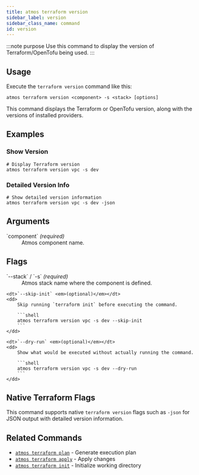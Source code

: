 ```yaml
---
title: atmos terraform version
sidebar_label: version
sidebar_class_name: command
id: version
---
```


:::note purpose
Use this command to display the version of Terraform/OpenTofu being used.
:::

<Screengrab title="atmos terraform version --help" slug="atmos-terraform-version--help" />

## Usage

Execute the `terraform version` command like this:

```shell
atmos terraform version <component> -s <stack> [options]
```

This command displays the Terraform or OpenTofu version, along with the versions of installed providers.

## Examples

### Show Version

```shell
# Display Terraform version
atmos terraform version vpc -s dev
```

### Detailed Version Info

```shell
# Show detailed version information
atmos terraform version vpc -s dev -json
```

## Arguments

<dl>
    <dt>`component` <em>(required)</em></dt>
    <dd>
        Atmos component name.
    </dd>
</dl>

## Flags

<dl>
    <dt>`--stack` / `-s` <em>(required)</em></dt>
    <dd>
        Atmos stack name where the component is defined.
    </dd>

    <dt>`--skip-init` <em>(optional)</em></dt>
    <dd>
        Skip running `terraform init` before executing the command.

        ```shell
        atmos terraform version vpc -s dev --skip-init
        ```
    </dd>

    <dt>`--dry-run` <em>(optional)</em></dt>
    <dd>
        Show what would be executed without actually running the command.

        ```shell
        atmos terraform version vpc -s dev --dry-run
        ```
    </dd>
</dl>

## Native Terraform Flags

This command supports native `terraform version` flags such as `-json` for JSON output with detailed version information.

## Related Commands

- [`atmos terraform plan`](/cli/commands/terraform/terraform-plan) - Generate execution plan
- [`atmos terraform apply`](/cli/commands/terraform/terraform-apply) - Apply changes
- [`atmos terraform init`](/cli/commands/terraform/terraform-init) - Initialize working directory
